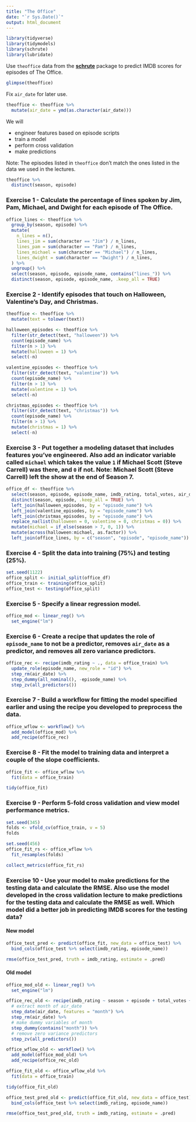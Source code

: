 ```yaml
---
title: "The Office"
date: "`r Sys.Date()`"
output: html_document
---
```


```r
library(tidyverse)
library(tidymodels)
library(schrute)
library(lubridate)
```

Use `theoffice` data from the [**schrute**](https://bradlindblad.github.io/schrute/) package to predict IMDB scores for episodes of The Office.

```r
glimpse(theoffice)
```

Fix `air_date` for later use.

```r
theoffice <- theoffice %>%
  mutate(air_date = ymd(as.character(air_date)))
```

We will 

- engineer features based on episode scripts
- train a model
- perform cross validation
- make predictions

Note: The episodes listed in `theoffice` don't match the ones listed in the data we used in the lectures.

```r
theoffice %>%
  distinct(season, episode)
```

### Exercise 1 - Calculate the percentage of lines spoken by Jim, Pam, Michael, and Dwight for each episode of The Office.

```r
office_lines <- theoffice %>%
  group_by(season, episode) %>%
  mutate(
    n_lines = n(),
    lines_jim = sum(character == "Jim") / n_lines,
    lines_pam = sum(character == "Pam") / n_lines,
    lines_michael = sum(character == "Michael") / n_lines,
    lines_dwight = sum(character == "Dwight") / n_lines,
  ) %>%
  ungroup() %>%
  select(season, episode, episode_name, contains("lines_")) %>%
  distinct(season, episode, episode_name, .keep_all = TRUE)
```


### Exercise 2 - Identify episodes that touch on Halloween, Valentine's Day, and Christmas.

```r
theoffice <- theoffice %>%
  mutate(text = tolower(text))

halloween_episodes <- theoffice %>%
  filter(str_detect(text, "halloween")) %>% 
  count(episode_name) %>%
  filter(n > 1) %>%
  mutate(halloween = 1) %>%
  select(-n)

valentine_episodes <- theoffice %>%
  filter(str_detect(text, "valentine")) %>% 
  count(episode_name) %>%
  filter(n > 1) %>%
  mutate(valentine = 1) %>%
  select(-n)

christmas_episodes <- theoffice %>%
  filter(str_detect(text, "christmas")) %>% 
  count(episode_name) %>%
  filter(n > 1) %>%
  mutate(christmas = 1) %>%
  select(-n)
```

### Exercise 3 - Put together a modeling dataset that includes features you've engineered. Also add an indicator variable called `michael` which takes the value `1` if Michael Scott (Steve Carrell) was there, and `0` if not. Note: Michael Scott (Steve Carrell) left the show at the end of Season 7.

```r
office_df <- theoffice %>%
  select(season, episode, episode_name, imdb_rating, total_votes, air_date) %>%
  distinct(season, episode, .keep_all = TRUE) %>%
  left_join(halloween_episodes, by = "episode_name") %>% 
  left_join(valentine_episodes, by = "episode_name") %>% 
  left_join(christmas_episodes, by = "episode_name") %>% 
  replace_na(list(halloween = 0, valentine = 0, christmas = 0)) %>%
  mutate(michael = if_else(season > 7, 0, 1)) %>%
  mutate(across(halloween:michael, as.factor)) %>%
  left_join(office_lines, by = c("season", "episode", "episode_name"))
```


### Exercise 4 - Split the data into training (75%) and testing (25%).

```r
set.seed(1122)
office_split <- initial_split(office_df)
office_train <- training(office_split)
office_test <- testing(office_split)
```

### Exercise 5 - Specify a linear regression model.

```r
office_mod <- linear_reg() %>%
  set_engine("lm")
```

### Exercise 6 - Create a recipe that updates the role of `episode_name` to not be a predictor, removes `air_date` as a predictor, and removes all zero variance predictors.

```r
office_rec <- recipe(imdb_rating ~ ., data = office_train) %>%
  update_role(episode_name, new_role = "id") %>%
  step_rm(air_date) %>%
  step_dummy(all_nominal(), -episode_name) %>%
  step_zv(all_predictors())
```

### Exercise 7 - Build a workflow for fitting the model specified earlier and using the recipe you developed to preprocess the data.

```r
office_wflow <- workflow() %>%
  add_model(office_mod) %>%
  add_recipe(office_rec)
```

### Exercise 8 - Fit the model to training data and interpret a couple of the slope coefficients.

```r
office_fit <- office_wflow %>%
  fit(data = office_train)

tidy(office_fit)
```

### Exercise 9 - Perform 5-fold cross validation and view model performance metrics.

```r
set.seed(345)
folds <- vfold_cv(office_train, v = 5)
folds

set.seed(456)
office_fit_rs <- office_wflow %>%
  fit_resamples(folds)

collect_metrics(office_fit_rs)
```

### Exercise 10 - Use your model to make predictions for the testing data and calculate the RMSE. Also use the model developed in the cross validation lecture to make predictions for the testing data and calculate the RMSE as well. Which model did a better job in predicting IMDB scores for the testing data?

#### New model

```r
office_test_pred <- predict(office_fit, new_data = office_test) %>%
  bind_cols(office_test %>% select(imdb_rating, episode_name))

rmse(office_test_pred, truth = imdb_rating, estimate = .pred)
```

#### Old model

```r
office_mod_old <- linear_reg() %>%
  set_engine("lm")

office_rec_old <- recipe(imdb_rating ~ season + episode + total_votes + air_date, data = office_train) %>%
  # extract month of air_date
  step_date(air_date, features = "month") %>%
  step_rm(air_date) %>%
  # make dummy variables of month 
  step_dummy(contains("month")) %>%
  # remove zero variance predictors
  step_zv(all_predictors())

office_wflow_old <- workflow() %>%
  add_model(office_mod_old) %>%
  add_recipe(office_rec_old)

office_fit_old <- office_wflow_old %>%
  fit(data = office_train)

tidy(office_fit_old)

office_test_pred_old <- predict(office_fit_old, new_data = office_test) %>%
  bind_cols(office_test %>% select(imdb_rating, episode_name))

rmse(office_test_pred_old, truth = imdb_rating, estimate = .pred)
```

